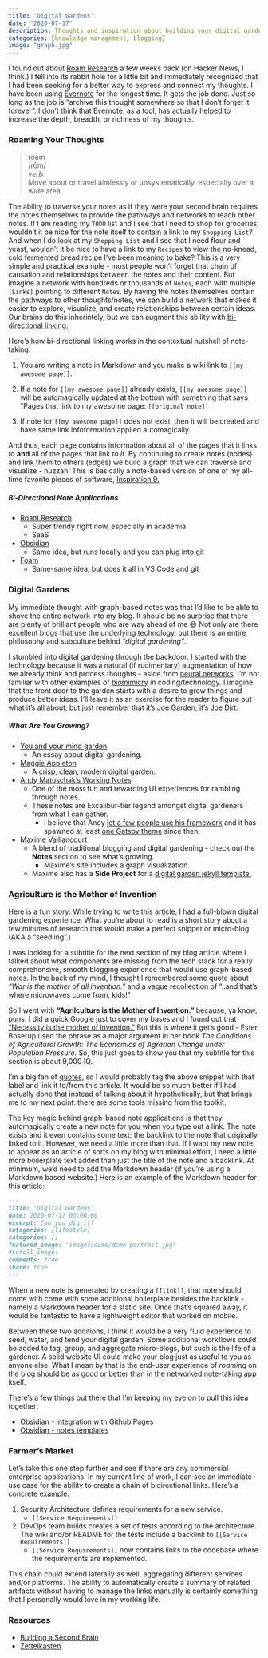 ```yaml
---
title: 'Digital Gardens'
date: "2020-07-17"
description: Thoughts and inspiration about building your digital garden for knowledge management and networked thought.
categories: [knowledge management, blogging]
image: "graph.jpg"
---
```


I found out about [Roam Research](https://roamresearch.com/) a few weeks back (on Hacker News, I think.) I fell into its rabbit hole for a little bit and immediately recognized that I had been seeking for a better way to express and connect my thoughts. I have been using [Evernote](https://evernote.com/) for the longest time. It gets the job done. Just so long as the job is "archive this thought somewhere so that I don't forget it forever". I don't think that Evernote, as a tool, has actually helped to increase the depth, breadth, or richness of my thoughts.  


### Roaming Your Thoughts

>roam      
>/rōm/    
>_verb_  
>Move about or travel aimlessly or unsystematically, especially over a wide area.

The ability to traverse your notes as if they were your second brain requires the notes themselves to provide the pathways and networks to reach other notes. If I am reading my `TODO` list and I see that I need to shop for groceries, wouldn't it be nice for the note itself to contain a link to my `Shopping List`? And when I do look at my `Shopping List` and I see that I need flour and yeast, wouldn't it be nice to have a link to my `Recipes` to view the no-knead, cold fermented bread recipe I've been meaning to bake? This is a very simple and practical example - most people won't forget that chain of causation and relationships between the notes and their content. But imagine a network with hundreds or thousands of `Notes`, each with multiple `[Links]` pointing to different `Notes`. By having the notes themselves contain the pathways to other thoughts/notes, we can build a network that makes it easier to explore, visualize, and create relationships between certain ideas. Our brains do this inherintely, but we can augment this ability with [bi-directional linking.](https://maggieappleton.com/bidirectionals)

Here's how bi-directional linking works in the contextual nutshell of note-taking:  

1. You are writing a note in Markdown and you make a wiki link to `[[my awesome page]]`.  

2. If a note for `[[my awesome page]]` already exists, `[[my awesome page]]` will be automagically updated at the bottom with something that says "Pages that link to my awesome page: `[[original note]]`  

3. If note for `[[my awesome page]]` does not exist, then it will be created and have same link infoformation applied automagically.  

    
And thus, each page contains information about all of the pages that it links _to_ __and__ all of the pages that link *to it*. By continuing to create notes (nodes) and link them to others (edges) we build a graph that we can traverse and visualize - huzzah! This is basically a note-based version of one of my all-time favorite pieces of software, [Inspiration 9.](https://www.inspiration-at.com/)

##### Bi-Directional Note Applications

- [Roam Research](https://roamresearch.com/)
    - Super trendy right now, especially in academia
    - SaaS
- [Obsidian](https://obsidian.md/)
    - Same idea, but runs locally and you can plug into git 
- [Foam](https://github.com/foambubble/foam)
    - Same-same idea, but does it all in VS Code and git


### Digital Gardens

My immediate thought with graph-based notes was that I'd like to be able to shove the entire network into my blog. It should be no surprise that there are plenty of brilliant people who are way ahead of me 😄 Not only are there excellent blogs that use the underlying technology, but there is an entire philosophy and subculture behind _"digital gardening"_.

I stumbled into digital gardening through the backdoor. I started with the technology because it was a natural (if rudimentary) augmentation of how we already think and process thoughts - aside from [neural networks](https://en.wikipedia.org/wiki/Artificial_neural_network), I'm not familiar with other examples of [biomimicry](https://biomimicry.org/what-is-biomimicry/) in coding/technology. I imagine that the front door to the garden starts with a desire to grow things and produce better ideas. I'll leave it as an exercise for the reader to figure out what it's all about, but just remember that it's Joe Garden; [it's Joe Dirt. ](https://www.youtube.com/watch?v=FvP7nZQs-nA)

##### What Are You Growing? 

+ [You and your mind garden](https://nesslabs.com/mind-garden)
  + An essay about digital gardening.
+ [Maggie Appleton](https://maggieappleton.com/garden/)
  + A crisp, clean, modern digital garden.
+ [Andy Matuschak's Working Notes](https://notes.andymatuschak.org/About_these_notes)
  + One of the most fun and rewarding UI experiences for rambling through notes.
  + These notes are Excalibur-tier legend amongst digital gardeners from what I can gather.
    + I believe that Andy [let a few people use his framework](https://notes.mxstbr.com/About_these_notes) and it has spawned at least [one Gatsby theme](https://github.com/aravindballa/gatsby-theme-andy) since then.
+ [Maxime Vaillancourt](https://maximevaillancourt.com/)
  + A blend of traditional blogging and digital gardening - check out the **Notes** section to see what's growing.
    + Maxime's site includes a graph visualization. 
  + Maxime also has a **Side Project** for a [digital garden jekyll template.](https://github.com/maximevaillancourt/digital-garden-jekyll-template)  




### Agriculture is the Mother of Invention

Here is a fun story: While trying to write this article, I had a full-blown digital gardening experience. What you're about to read is a short story about a few minutes of research that would make a perfect snippet or micro-blog (AKA a "seedling".)


I was looking for a subtitle for the next section of my blog article where I talked about what components are missing from the tech stack for a really comprehensive, smooth blogging experience that would use graph-based notes. In the back of my mind, I thought I remembered some quote about _"War is the mother of all invention."_ and a vague recollection of "..and that's where microwaves come from, kids!"

So I went with **"Agrilculture is the Mother of Invention."** because, ya know, puns. I did a quick Google just to cover my bases and I found out that ["Necessity is the mother of invention."](https://en.wikipedia.org/wiki/Necessity_is_the_mother_of_invention) But this is where it get's good - Ester Boserup used the phrase as a major argument in her book _The Conditions of Agricultural Growth: The Economics of Agrarian Change under Population Pressure._ So, this just goes to show you that my subtitle for this section is about 9,000 IQ. 



I'm a big fan of [quotes](https://www.goodreads.com/quotes/7502834-i-shall-pass-this-way-but-once-any-good-that), so I would probably tag the above snippet with that label and link it to/from this article. It would be so much better if I had actually done that instead of talking about it hypothetically, but that brings me to my next point: there are some tools missing from the toolkit.

The key magic behind graph-based note applications is that they automagically create a new note for you when you type out a link. The note exists and it even contains some text; the backlink to the note that originally linked to it. However, we need a little more than that. If I want my new note to appear as an article of sorts on my blog with minimal effort, I need a little more boilerplate text added than just the title of the note and a backlink. At minimum, we'd need to add the Markdown header (if you're using a Markdown based website.) Here is an example of the Markdown header for this article:

```markdown
---
title: 'Digital Gardens'
date: 2020-07-17 00:00:00
excerpt: Can you dig it?
categories: [lifestyle]
categories: []
featured_image: 'images/demo/demo-portrait.jpg'
#scroll_image:
comments: true
share: true
---
```

When a new note is generated by creating a `[[link]]`, that note should come with come with some additional boilerplate besides the backlink - namely a Markdown header for a static site. Once that's squared away, it would be fantastic to have a lightweight editor that worked on mobile.  

Between these two additions, I think it would be a very fluid experience to seed, water, and tend your digital garden. Some additional workflows could be added to tag, group, and aggregate micro-blogs, but such is the life of a gardener. A solid website UI could make your blog just as useful to you as anyone else. What I mean by that is the end-user experience of _roaming_ on the blog should be as good or better than in the networked note-taking app itself.  

There's a few things out there that I'm keeping my eye on to pull this idea together:

- [Obsidian - integration with Github Pages](https://forum.obsidian.md/t/publish-to-web-e-g-via-github-pages/2060)
- [Obsidian - notes templates](https://forum.obsidian.md/t/templates-for-new-notes/322)  


### Farmer's Market  

Let's take this one step further and see if there are any commercial enterprise applications. In my current line of work, I can see an immediate use case for the ability to create a chain of bidirectional links. Here's a concrete example: 

1. Security Architecture defines requirements for a new service.
   - `[[Service Requirements]]`
2. DevOps team builds creates a set of tests according to the architecture. The wiki and/or README for the tests include a backlink to `[[Service Requirements]]`
   - `[[Service Requirements]]` now contains links to the codebase where the requirements are implemented.

This chain could extend laterally as well, aggregating different services and/or platforms. The ability to automatically create a summary of related artifacts without having to manage the links manually is certainly something that I personally would love in my working life.  

 

### Resources

- [Building a Second Brain](https://www.buildingasecondbrain.com/)
- [Zettelkasten](https://en.wikipedia.org/wiki/Zettelkasten)




